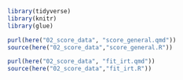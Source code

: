 ```r
library(tidyverse)
library(knitr)
library(glue)

purl(here("02_score_data", "score_general.qmd"))
source(here("02_score_data","score_general.R"))

purl(here("02_score_data", "fit_irt.qmd"))
source(here("02_score_data","fit_irt.R"))
```

